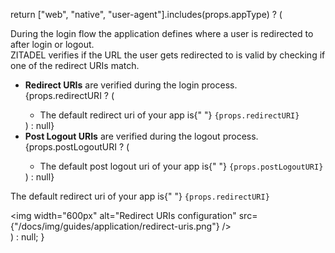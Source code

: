 
  return ["web", "native", "user-agent"].includes(props.appType) ? (
    <div>
      <p>
        During the login flow the application defines where a user is redirected
        to after login or logout.
        <br />
        ZITADEL verifies if the URL the user gets redirected to is valid by
        checking if one of the redirect URIs match.
      </p>
      <ul>
        <li>
          <b>Redirect URIs</b> are verified during the login process.
        </li>
        {props.redirectURI ? (
          <ul>
            <li>
              The default redirect uri of your app is{" "}
              <code>{props.redirectURI}</code>
            </li>
          </ul>
        ) : null}
        <li>
          <b>Post Logout URIs</b> are verified during the logout process.
        </li>
        {props.postLogoutURI ? (
          <ul>
            <li>
              The default post logout uri of your app is{" "}
              <code>{props.postLogoutURI}</code>
            </li>
          </ul>
        ) : null}
      </ul>
      <Admonition type="note">
        <p>
          The default redirect uri of your app is{" "}
          <code>{props.redirectURI}</code>
        </p>
      </Admonition>
      <img
        width="600px"
        alt="Redirect URIs configuration"
        src={"/docs/img/guides/application/redirect-uris.png"}
      />
    </div>
  ) : null;
}
